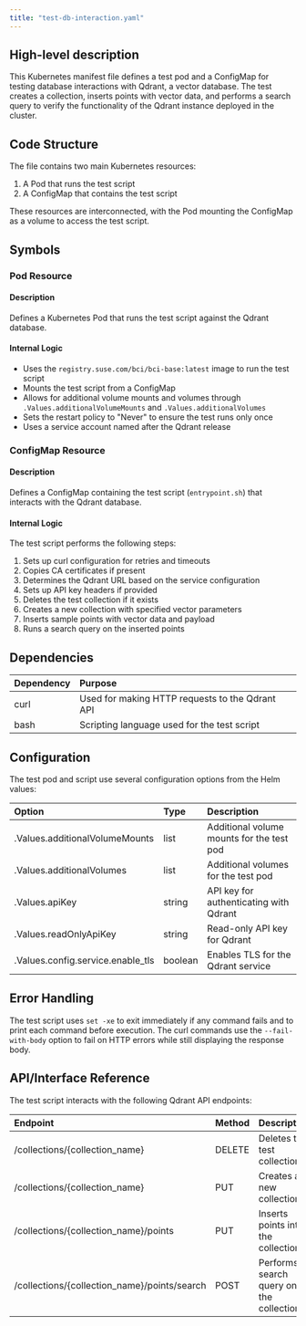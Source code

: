 ```yaml
---
title: "test-db-interaction.yaml"
---
```


## High-level description
This Kubernetes manifest file defines a test pod and a ConfigMap for testing database interactions with Qdrant, a vector database. The test creates a collection, inserts points with vector data, and performs a search query to verify the functionality of the Qdrant instance deployed in the cluster.

## Code Structure
The file contains two main Kubernetes resources:
1. A Pod that runs the test script
2. A ConfigMap that contains the test script

These resources are interconnected, with the Pod mounting the ConfigMap as a volume to access the test script.

## Symbols

### Pod Resource
#### Description
Defines a Kubernetes Pod that runs the test script against the Qdrant database.

#### Internal Logic
- Uses the `registry.suse.com/bci/bci-base:latest` image to run the test script
- Mounts the test script from a ConfigMap
- Allows for additional volume mounts and volumes through `.Values.additionalVolumeMounts` and `.Values.additionalVolumes`
- Sets the restart policy to "Never" to ensure the test runs only once
- Uses a service account named after the Qdrant release

### ConfigMap Resource
#### Description
Defines a ConfigMap containing the test script (`entrypoint.sh`) that interacts with the Qdrant database.

#### Internal Logic
The test script performs the following steps:
1. Sets up curl configuration for retries and timeouts
2. Copies CA certificates if present
3. Determines the Qdrant URL based on the service configuration
4. Sets up API key headers if provided
5. Deletes the test collection if it exists
6. Creates a new collection with specified vector parameters
7. Inserts sample points with vector data and payload
8. Runs a search query on the inserted points

## Dependencies
| Dependency | Purpose |
|:-----------|:--------|
| curl | Used for making HTTP requests to the Qdrant API |
| bash | Scripting language used for the test script |

## Configuration
The test pod and script use several configuration options from the Helm values:

| Option | Type | Description |
|:-------|:-----|:------------|
| .Values.additionalVolumeMounts | list | Additional volume mounts for the test pod |
| .Values.additionalVolumes | list | Additional volumes for the test pod |
| .Values.apiKey | string | API key for authenticating with Qdrant |
| .Values.readOnlyApiKey | string | Read-only API key for Qdrant |
| .Values.config.service.enable_tls | boolean | Enables TLS for the Qdrant service |

## Error Handling
The test script uses `set -xe` to exit immediately if any command fails and to print each command before execution. The curl commands use the `--fail-with-body` option to fail on HTTP errors while still displaying the response body.

## API/Interface Reference
The test script interacts with the following Qdrant API endpoints:

| Endpoint | Method | Description |
|:---------|:-------|:------------|
| /collections/{collection_name} | DELETE | Deletes the test collection |
| /collections/{collection_name} | PUT | Creates a new collection |
| /collections/{collection_name}/points | PUT | Inserts points into the collection |
| /collections/{collection_name}/points/search | POST | Performs a search query on the collection |
